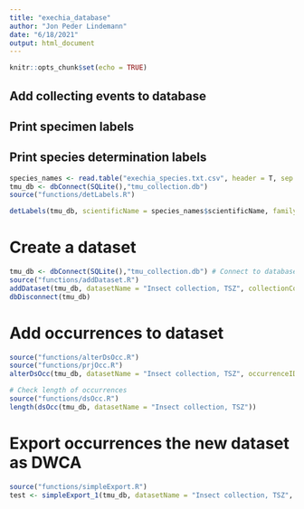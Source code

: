 ```yaml
---
title: "exechia_database"
author: "Jon Peder Lindemann"
date: "6/18/2021"
output: html_document
---
```


```r
knitr::opts_chunk$set(echo = TRUE)
```

## Add collecting events to database

## Print specimen labels

## Print species determination labels
```r
species_names <- read.table("exechia_species.txt.csv", header = T, sep = ";")
tmu_db <- dbConnect(SQLite(),"tmu_collection.db")
source("functions/detLabels.R")

detLabels(tmu_db, scientificName = species_names$scientificName, family = "Mycetophilidae", taxonRank = "species", order = "Diptera", filename = "exechia.pdf", owner_code = "TMU", higher_ranks = FALSE, add_taxa = TRUE)
```

# Create a dataset
```r
tmu_db <- dbConnect(SQLite(),"tmu_collection.db") # Connect to database
source("functions/addDataset.R")
addDataset(tmu_db, datasetName = "Insect collection, TSZ", collectionCode = "TSZ", institutionCode = "TMU", rightsHolder = "Tromsø University Museum")
dbDisconnect(tmu_db)
```
# Add occurrences to dataset
```r
source("functions/alterDsOcc.R")
source("functions/prjOcc.R")
alterDsOcc(tmu_db, datasetName = "Insect collection, TSZ", occurrenceID = prjOcc(tmu_db, projectTitle = "Duty_work"))

# Check length of occurrences
source("functions/dsOcc.R")
length(dsOcc(tmu_db, datasetName = "Insect collection, TSZ"))
```

# Export occurrences the new dataset as DWCA
```r
source("functions/simpleExport.R")
test <- simpleExport_1(tmu_db, datasetName = "Insect collection, TSZ", write_dwca = TRUE)
```


